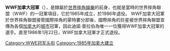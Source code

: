 {{Infobox championship
| 冠軍名稱          =WWF加拿大冠軍
| 圖像              =
| 圖像大小          =
| 圖像說明          =
| 現任冠軍王者      =
| 勝利日期          =
| 隸屬於            =[[世界摔角娛樂|世界摔角聯盟]]
| 創建日期          =1985年8月18日
| 最多勝利次數保持人={{link-en|迪諾·普拉伯|Dino Bravo}}（1次）
| 首任冠軍          ={{link-en|迪諾·普拉伯|Dino Bravo}}
| 最長連任時間保持人={{link-en|迪諾·普拉伯|Dino Bravo}}（158天）
| 最短連任時間保持人=
| 最年長冠軍王者    ={{link-en|迪諾·普拉伯|Dino Bravo}}（37歲）
| 最年輕冠軍王者    =
| 最重冠軍王者      ={{link-en|迪諾·普拉伯|Dino Bravo}}{{nobr|（{{convert|248|lb|kg}}）}}
| 最輕冠軍王者      =
| 舊時名稱          ={{small|*WWF魁北克冠軍<br/>*WWF蒙特婁冠軍}}
| 舊時設計          =
}}

'''WWF加拿大冠軍'''（{{lang-en|'''WWF Canadian Championship'''}}），是隸屬於[[世界摔角娛樂|世界摔角娛樂]]的前身，也就是當時的世界摔角聯盟（WWF）的一冠軍項目，它於1985年成立，於1986年退役。
WWF加拿大冠軍於世界摔角聯盟接管國際摔角的蒙特婁分部後，國際摔角的巨星{{link-en|迪諾·普拉伯|Dino Bravo}}被世界摔角聯盟宣傳為各個[[加拿大|加拿大]]的[[城市|城市]]冠軍，因此迪諾·普拉伯為唯一一位獲得WWF加拿大冠軍的選手。直至1986年1月22日，WWF加拿大冠軍才正式退役。

{{WWE冠軍列表|WWF加拿大冠軍}}

[[Category:WWE冠军头衔|Category:WWE冠军头衔]]
[[Category:1985年加拿大建立|Category:1985年加拿大建立]]